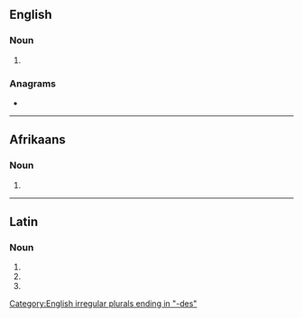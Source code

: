 ==English==

===Noun===
{{head|en|noun plural form}}

# {{plural of|incus|lang=en}}

===Anagrams===
* {{anagrams|en|a=cdeinsu|incused|induces}}

[[Category:English irregular plurals ending in "-des"]]

----

==Afrikaans==

===Noun===
{{head|af|noun plural form}}

# {{plural of|lang=af|incus}}

----

==Latin==

===Noun===
{{la-noun-form|incūdēs}}

# {{inflection of|incūs||nom|p|lang=la}}
# {{inflection of|incūs||acc|p|lang=la}}
# {{inflection of|incūs||voc|p|lang=la}}